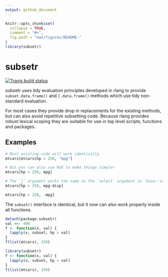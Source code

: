 ```yaml
---
output: github_document
---
```


<!-- README.md is generated from README.Rmd. Please edit that file -->

```r
knitr::opts_chunk$set(
  collapse = TRUE,
  comment = "#>",
  fig.path = "man/figures/README-"
)
library(subsetr)
```
# subsetr
[![Travis build status](https://travis-ci.org/jimhester/subsetr.svg?branch=master)](https://travis-ci.org/jimhester/subsetr)

subsetr uses tidy evaluation principles developed in rlang to provide
`subset.data.frame()` and `[.data.frame()` methods which use tidy non-standard
evaluation.

For most cases they provide drop in replacements for the existing methods, but
can also avoid repetitive subsetting code. Because rlang provides robust
lexical scoping they are suitable for use in top level scripts, functions and
packages.

## Examples

```r
# Most existing code will work identically
mtcars[mtcars$hp > 250, "mpg"]

# But you can also use NSE to make things simpler
mtcars[hp > 250, mpg]

# The `j` argument works the same as the `select` argument in `base::subset()`.
mtcars[hp > 250, mpg:disp]

mtcars[hp > 250, -mpg]
```

The `subset()` interface is identical, but it now can also work properly inside
all functions.
```r
detach(package:subsetr)
val <<- 400
f <- function(x, val) {
  lapply(x, subset, hp > val)
}
f(list(mtcars), 250)

library(subsetr)
f <- function(x, val) {
  lapply(x, subset, hp > val)
}
f(list(mtcars), 250)
```
